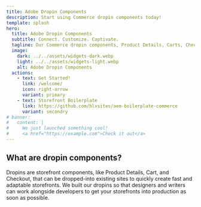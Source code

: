 ```yaml
---
title: Adobe Dropin Components
description: Start using Commerce dropin components today!
template: splash
hero:
  title: Adobe Dropin Components
  subtitle: Connect. Customize. Captivate.
  tagline: Our Commerce dropin components, Product Details, Carts, Checkout and more, are among the fastest and most customizable commerce components in the industry.
  image:
    dark: ../../assets/widgets-dark.webp
    light: ../../assets/widgets-light.webp
    alt: Adobe Dropin Components
  actions:
    - text: Get Started!
      link: /welcome/
      icon: right-arrow
      variant: primary
    - text: Storefront Boilerplate
      link: https://github.com/hlxsites/aem-boilerplate-commerce
      variant: secondry
# banner:
#   content: |
#     We just launched something cool!
#     <a href="https://example.com">Check it out</a>
---
```



## What are dropin components?

<Summary>
  Dropins are storefront components, like Product Details, Cart, and Checkout, that can be
  dropped-into existing sites to quickly create fast and adaptable storefronts. We built our dropins
  so that designers and writers can work alongside developers to get your storefronts into
  production as soon as possible.
</Summary>

<CardGrid>
  <LinkCard
    icon="rocket"
    title="Quick Start"
    description="Create a storefront that includes dropins."
    href="/quick-start/create-storefront/"
  />
  <LinkCard
    icon="puzzle"
    title="How Tos"
    description="Essential tasks for developing dropins."
    href="/how-to/install/"
  />
  <LinkCard
    icon="document"
    title="Product Details"
    description="Learn about the Product Details dropin."
    href="/product-details/pdp-anatomy/"
  />
  <LinkCard
    icon="document"
    title="Cart"
    description="Learn about the Cart dropin."
    href="/cart/cart-anatomy/"
  />
  <LinkCard
    icon="document"
    title="Checkout"
    description="Learn about the Checkout dropin."
    href="/checkout/checkout-anatomy/"
  />
  <LinkCard
    icon="setting"
    title="Integrations"
    description="Add dropins to your frontend framework."
    href="/configuration/"
  />
</CardGrid>
